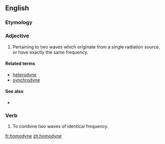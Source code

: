 ==English==

===Etymology===
{{confix|homo|dyne}}

===Adjective===
{{en-adj|-}}

#{{physics|of radiation}} Pertaining to two waves which originate from a single radiation source, or have exactly the same frequency.

====Related terms====
*[[heterodyne]]
*[[synchrodyne]]

====See also====
*{{pedialite|heterodyne detection}}

===Verb===
{{en-verb|homodyn|ing}}

# To combine two waves of identical frequency.

[[fr:homodyne]]
[[zh:homodyne]]